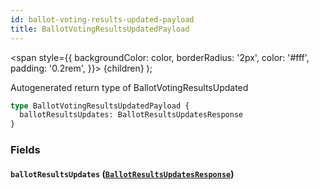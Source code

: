 ```yaml
---
id: ballot-voting-results-updated-payload
title: BallotVotingResultsUpdatedPayload
---
```


<span
style={{
      backgroundColor: color,
      borderRadius: '2px',
      color: '#fff',
      padding: '0.2rem',
    }}>
{children}
</span>
);

Autogenerated return type of BallotVotingResultsUpdated

```graphql
type BallotVotingResultsUpdatedPayload {
  ballotResultsUpdates: BallotResultsUpdatesResponse
}
```

### Fields

#### `ballotResultsUpdates` ([`BallotResultsUpdatesResponse`](/docs/api/objects/ballot-results-updates-response))
